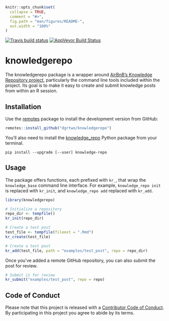 ```r
knitr::opts_chunk$set(
  collapse = TRUE,
  comment = "#>",
  fig.path = "man/figures/README-",
  out.width = "100%"
)
```

[![Travis build status](https://travis-ci.org/dgrtwo/knowledgerepo.svg?branch=master)](https://travis-ci.org/dgrtwo/knowledgerepo)
[![AppVeyor Build Status](https://ci.appveyor.com/dgrtwo/knowledgerepo)](https://ci.appveyor.com/api/projects/status/github//dgrtwo/knowledgerepo/?branch=master&svg=true)

# knowledgerepo

The knowledgerepo package is a wrapper around [AirBnB's Knowledge Repository project](https://github.com/airbnb/knowledge-repo), particularly the command line tools included within the project. Its goal is to make it easy to create and submit knowledge posts from within an R session.

## Installation

Use the [remotes](https://cran.r-project.org/web/packages/remotes/index.html) package to install the development version from GitHub:

```r
remotes::install_github("dgrtwo/knowledgerepo")
```

You'll also need to install the [knowledge_repo](https://github.com/airbnb/knowledge-repo) Python package from your terminal.

```
pip install --upgrade [--user] knowledge-repo
```

## Usage

The package offers functions, each prefixed with `kr_`, that wrap the `knowledge_base` command line interface. For example, `knowledge_repo init` is replaced with `kr_init`, and `knowledge_repo add` replaced with `kr_add`.

```r
library(knowledgerepo)

# Initialize a repository
repo_dir <- tempfile()
kr_init(repo_dir)

# Create a test post
test_file <- tempfile(fileext = ".Rmd")
kr_create(test_file)

# Create a test post
kr_add(test_file, path = "examples/test_post", repo = repo_dir)
```

Once you've added a remote GitHub repository, you can also submit the post for review.

```r
# Submit it for review
kr_submit("examples/test_post", repo = repo)
```

## Code of Conduct

Please note that this project is released with a [Contributor Code of Conduct](CODE_OF_CONDUCT.md).
By participating in this project you agree to abide by its terms.
